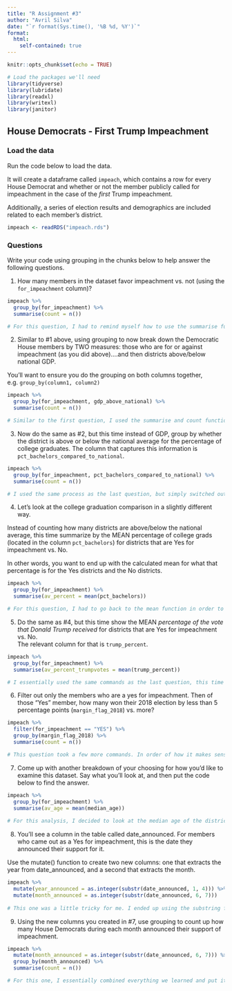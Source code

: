 ```yaml
---
title: "R Assignment #3"
author: "Avril Silva"
date: "`r format(Sys.time(), '%B %d, %Y')`"
format:
  html:
    self-contained: true
---
```


```r
knitr::opts_chunk$set(echo = TRUE)

# Load the packages we'll need
library(tidyverse)
library(lubridate)
library(readxl)
library(writexl)
library(janitor)

```

## House Democrats - First Trump Impeachment

### Load the data

Run the code below to load the data.

It will create a dataframe called `impeach`, which contains a row for every House Democrat and whether or not the member publicly called for impeachment in the case of the *first* Trump impeachment.

Additionally, a series of election results and demographics are included related to each member's district.

```r

impeach <- readRDS("impeach.rds")


```

### Questions

Write your code using grouping in the chunks below to help answer the following questions.

1)  How many members in the dataset favor impeachment vs. not (using the `for_impeachment` column)?

```r

impeach %>% 
  group_by(for_impeachment) %>% 
  summarise(count = n())

# For this question, I had to remind myself how to use the summarise function to add up the number of people in each group by using the n() command. Once I figured that out, I simply added that to the grouping function. 
```

2)  Similar to #1 above, using grouping to now break down the Democratic House members by TWO measures: those who are for or against impeachment (as you did above)....and then districts above/below national GDP.  
  
You'll want to ensure you do the grouping on both columns together, e.g. `group_by(column1, column2)`

```r

impeach %>% 
  group_by(for_impeachment, gdp_above_national) %>% 
  summarise(count = n())

# Similar to the first question, I used the summarise and count functions and simply added the column for national gdp in order to establish four groups and find how many Democrats are in each: for impeachment and below national gdp, for impeachment and above national gdp, against impeachment and above national gdp, and against impeachment and below national gdp. 
```

3)  Now do the same as #2, but this time instead of GDP, group by whether the district is above or below the national average for the percentage of college graduates. The column that captures this information is `pct_bachelors_compared_to_national`.

```r

impeach %>% 
  group_by(for_impeachment, pct_bachelors_compared_to_national) %>% 
  summarise(count = n())

# I used the same process as the last question, but simply switched out the national gdp column for the pct_bachelors_compared_to_national column and made four groups with their counts: for impeachment and below the national average for the percentage of college graduates, for impeachment and above the national average for the percentage of college graduates, against impeachment and above the national average for the percentage of college graduates, and against impeachment and below the national average for the percentage of college graduates. 
```

4)  Let's look at the college graduation comparison in a slightly different way.  
  
Instead of counting how many districts are above/below the national average, this time summarize by the MEAN percentage of college grads (located in the column `pct_bachelors`) for districts that are Yes for impeachment vs. No.  
  
In other words, you want to end up with the calculated mean for what that percentage is for the Yes districts and the No districts.

```r

impeach %>% 
  group_by(for_impeachment) %>% 
  summarise(av_percent = mean(pct_bachelors))

# For this question, I had to go back to the mean function in order to find the average, or mean, of the percentage of college grads for districts that are yes vs. no for impeachment. 
```

5)  Do the same as #4, but this time show the MEAN *percentage of the vote that Donald Trump received* for districts that are Yes for impeachment vs. No.  
The relevant column for that is `trump_percent`.

```r

impeach %>% 
  group_by(for_impeachment) %>% 
  summarise(av_percent_trumpvotes = mean(trump_percent))

# I essentially used the same commands as the last question, this time substituting to find the average percentage of the votes for Donald Trump in districts for and against impeachment. 
```

6)  Filter out only the members who are a yes for impeachment. Then of those "Yes" member, how many won their 2018 election by less than 5 percentage points (`margin_flag_2018`) vs. more?

```r

impeach %>% 
  filter(for_impeachment == "YES") %>% 
  group_by(margin_flag_2018) %>%
  summarise(count = n())

# This question took a few more commands. In order of how it makes sense in my head, I first filtered out for those in favor of impeachment, then grouped by more and less than 5 percentage points, and then did the count command. The sequential process of it helped me. 

```

7)  Come up with another breakdown of your choosing for how you'd like to examine this dataset. Say what you'll look at, and then put the code below to find the answer.

```r

impeach %>% 
  group_by(for_impeachment) %>%
  summarise(av_age = mean(median_age))
  
# For this analysis, I decided to look at the median age of the districts where the Democrats said they were against and for impeachment in order to see if that decision is influenced by a higher age or not. I used the mean and grouping functions for that. As the results show, there is not too much of a difference in age influencing the opinion for or against impeachment. 
```

8)  You'll see a column in the table called date_announced. For members who came out as a Yes for impeachment, this is the date they announced their support for it.  
  
Use the mutate() function to create two new columns: one that extracts the year from date_announced, and a second that extracts the month.

```r

impeach %>%
  mutate(year_announced = as.integer(substr(date_announced, 1, 4))) %>% 
  mutate(month_announced = as.integer(substr(date_announced, 6, 7)))
  
# This one was a little tricky for me. I ended up using the substring functions and selecting only the numbers I wanted from the date in order to make the new columns. This one took me some digging on the R Help guide and knowing what I could possibly do to use the mutate function to the best of my ability. 
```

9) Using the new columns you created in #7, use grouping to count up how many House Democrats during each month announced their support of impeachment.

```r
impeach %>%
  mutate(month_announced = as.integer(substr(date_announced, 6, 7))) %>%
  group_by(month_announced) %>%
  summarise(count = n())

# For this one, I essentially combined everything we learned and put it all together in this last question to make a new column for just the month, group it by just that column, and see how many were in each month. Again, this one took a minute for me to solve, but I found a way. 
```



